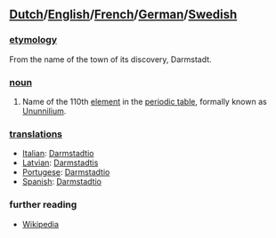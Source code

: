 ==[[Dutch]]/[[English]]/[[French]]/[[German]]/[[Swedish]]==

===[[etymology]]===
From the name of the town of its discovery, Darmstadt.

===[[noun]]===
#Name of the 110th [[element]] in the [[periodic table]], formally known as [[Ununnilium]].

===[[translations]]===
*[[Italian]]: [[Darmstadtio]]
*[[Latvian]]: [[Darmstadtis]]
*[[Portugese]]: [[Darmstadtio]]
*[[Spanish]]: [[Darmstadtio]]

===further reading===
* [[w:Darmstadtium|Wikipedia]]